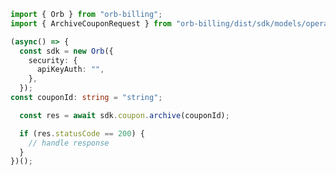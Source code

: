 ```typescript Archive.ts
import { Orb } from "orb-billing";
import { ArchiveCouponRequest } from "orb-billing/dist/sdk/models/operations";

(async() => {
  const sdk = new Orb({
    security: {
      apiKeyAuth: "",
    },
  });
const couponId: string = "string";

  const res = await sdk.coupon.archive(couponId);

  if (res.statusCode == 200) {
    // handle response
  }
})();
```
